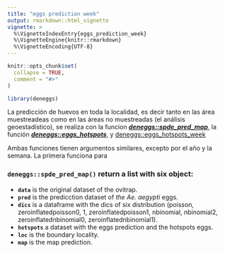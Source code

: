 ```yaml
---
title: "eggs prediction week"
output: rmarkdown::html_vignette
vignette: >
  %\VignetteIndexEntry{eggs_prediction_week}
  %\VignetteEngine{knitr::rmarkdown}
  %\VignetteEncoding{UTF-8}
---
```


```r
knitr::opts_chunk$set(
  collapse = TRUE,
  comment = "#>"
)
```

```r
library(deneggs)
```

La predicción de huevos en toda la localidad, es decir tanto en las área muestreadeas como en las áreas no muestreadas (el análisis geoestadístico), se realiza con la funcion ***[deneggs::spde_pred_map](https://github.com/fdzul/deneggs/blob/master/R/spde_pred_map.R)***, la función ***[deneggs::eggs_hotspots](https://github.com/fdzul/deneggs/blob/master/R/eggs_hotspots.R)***, y [deneggs::eggs_hotspots_week](https://github.com/fdzul/deneggs/blob/master/R/eggs_hotspots.R)

Ambas funciones tienen argumentos similares, excepto por el año y la semana. La primera funciona para


### **`deneggs::spde_pred_map()`** return a list with six object:

 - **`data`** is the original dataset of the ovitrap.
 - **`pred`** is the predicction dataset of *the Ae. aegypti* eggs.
 - **`dics`** is a dataframe with the dics of six distribution (poisson, zeroinflatedpoisson0, 1, zeroinflatedpoisson1, nbinomial, nbinomial2, zeroinflatednbinomial0, zeroinflatednbinomial1).
 - **`hotspots`** a dataset with the eggs prediction and the hotspots eggs.
 - **`loc`** is the boundary locality.
 - **`map`** is the map prediction.
 
 
 
